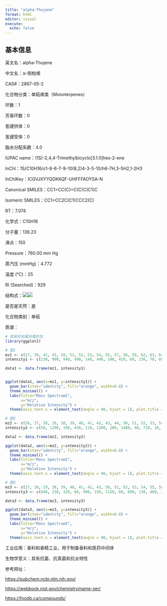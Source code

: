 ```yaml
---
title: "alpha-Thujene"
format: html
editor: visual
execute: 
  echo: false
---
```


## 基本信息

英文名：alpha-Thujene

中文名：α-侧柏烯

CAS#：2867-05-2

化合物分类：单萜烯类（Monoterpenes）

环数：1

芳香环数：0

氢键供体：0

氢键受体：0

脂水分配系数：4.0

IUPAC name：(1S)-2,4,4-Trimethylbicyclo\[3.1.0\]hex-2-ene

InChl：1S/C10H16/c1-8-6-7-9-10(8,2)4-3-5-10/h6-7H,3-5H2,1-2H3

InChlKey：ICGVJXYYQDKKQF-UHFFFAOYSA-N

Canonical SMILES：CC1=CC(C)=C(C)C(C1)C

Isomeric SMILES：CC1=CC2C(C1)CCC2(C)

RT：7.074

化学式：C10H16

分子量：136.23

沸点：150

Pressure：760.00 mm Hg

蒸汽压 (mmHg)：4.772

温度 (℃)：25

RI (Searched)：929

结构式：![](images/alpha-Thujene-1.png)![](images/alpha-Thujene-2.png)

是否是天然：是

化合物类别：单萜

质谱：

```r
# 安装并加载所需的包
library(ggplot2)

# 图1
mz1 <- c(27, 39, 41, 43, 50, 51, 52, 53, 54, 55, 57, 58, 59, 62, 63, 64, 65, 66, 67, 68, 74, 75, 77, 78, 79, 80, 81, 89, 90, 91, 92, 93, 94, 103, 104, 105, 106, 107, 108, 114, 115, 116, 117, 119, 120, 121, 122, 136, 137)
intensity1 <- c(230, 900, 940, 490, 140, 440, 180, 410, 60, 230, 70, 60, 40, 40, 210, 90, 720, 140, 270, 60, 30, 50, 4230, 650, 1240, 300, 90, 50, 20, 5230, 3110, 9999, 840, 150, 30, 490, 180, 150, 30, 10, 110, 50, 100, 340, 60, 440, 50, 1060, 70)

data1 <- data.frame(mz1, intensity1)


ggplot(data1, aes(x=mz1, y=intensity1)) +
  geom_bar(stat="identity", fill="orange", width=0.8) + 
  theme_minimal() + 
  labs(title="Mass Spectrum1",
       x="m/z",
       y="Relative Intensity") + 
  theme(axis.text.x = element_text(angle = 90, hjust = 1), plot.title = element_text(hjust = 0.5))  

# 图2
mz2 <- c(26, 27, 28, 29, 38, 39, 40, 41, 42, 43, 44, 50, 51, 52, 53, 54, 55, 57, 58, 62, 63, 64, 65, 66, 67, 68, 69, 73, 75, 76, 77, 78, 79, 80, 81, 87, 89, 91, 92, 93, 94, 95, 103, 104, 105, 106, 107, 115, 117, 119, 121, 122, 130, 136, 137)
intensity2 <- c(50, 1290, 160, 430, 110, 1380, 200, 1480, 40, 710, 10, 140, 580, 230, 570, 20, 240, 10, 110, 50, 170, 70, 560, 50, 170, 60, 20, 10, 50, 20, 4610, 540, 1060, 250, 100, 20, 180, 4280, 4030, 9999, 790, 30, 40, 40, 410, 100, 110, 30, 40, 140, 330, 20, 30, 760, 70)

data2 <- data.frame(mz2, intensity2)

ggplot(data2, aes(x=mz2, y=intensity2)) +
  geom_bar(stat="identity", fill="orange", width=0.8) + 
  theme_minimal() + 
  labs(title="Mass Spectrum2",
       x="m/z",
       y="Relative Intensity") + 
  theme(axis.text.x = element_text(angle = 90, hjust = 1), plot.title = element_text(hjust = 0.5))  

# 图3
mz3 <- c(27, 28, 29, 38, 39, 40, 41, 42, 43, 50, 51, 52, 53, 54, 55, 58, 63, 64, 65, 66, 67, 68, 77, 78, 79, 80, 81, 89, 90, 91, 92, 93, 94, 103, 105, 106, 107, 115, 119, 121, 136, 137)
intensity3 <- c(840, 230, 320, 60, 990, 150, 1120, 60, 600, 130, 460, 200, 540, 50, 240, 50, 170, 70, 490, 100, 210, 70, 3420, 520, 990, 300, 110, 210, 130, 3490, 3080, 9999, 860, 120, 430, 110, 170, 60, 110, 400, 820, 90)

data3 <- data.frame(mz3, intensity3)

ggplot(data3, aes(x=mz3, y=intensity3)) +
  geom_bar(stat="identity", fill="orange", width=0.8) + 
  theme_minimal() + 
  labs(title="Mass Spectrum3",
       x="m/z",
       y="Relative Intensity") + 
  theme(axis.text.x = element_text(angle = 90, hjust = 1), plot.title = element_text(hjust = 0.5))  

```

工业应用：香料和香精工业，用于制备香料和医药中间体

生物学意义：具有抗菌、抗真菌和抗炎特性

参考网址：

<https://pubchem.ncbi.nlm.nih.gov/>

<https://webbook.nist.gov/chemistry/name-ser/>

<https://foodb.ca/compounds/>
